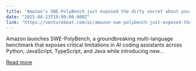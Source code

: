 ```yaml
---
title: "Amazon’s SWE-PolyBench just exposed the dirty secret about your AI coding assistant"
date: "2025-04-23T19:00:00.000Z"
link: "https://venturebeat.com/ai/amazon-swe-polybench-just-exposed-the-dirty-secret-about-your-ai-coding-assistant/"
---
```


Amazon launches SWE-PolyBench, a groundbreaking multi-language benchmark that exposes critical limitations in AI coding assistants across Python, JavaScript, TypeScript, and Java while introducing new...

[Read more](https://venturebeat.com/ai/amazon-swe-polybench-just-exposed-the-dirty-secret-about-your-ai-coding-assistant/)
